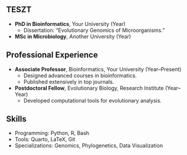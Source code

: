 
## TESZT

- **PhD in Bioinformatics**, Your University (Year)
  - Dissertation: "Evolutionary Genomics of Microorganisms."

- **MSc in Microbiology**, Another University (Year)

## Professional Experience

- **Associate Professor**, Bioinformatics, Your University (Year–Present)
  - Designed advanced courses in bioinformatics.
  - Published extensively in top journals.

- **Postdoctoral Fellow**, Evolutionary Biology, Research Institute (Year–Year)
  - Developed computational tools for evolutionary analysis.

## Skills

- Programming: Python, R, Bash
- Tools: Quarto, LaTeX, Git
- Specializations: Genomics, Phylogenetics, Data Visualization
